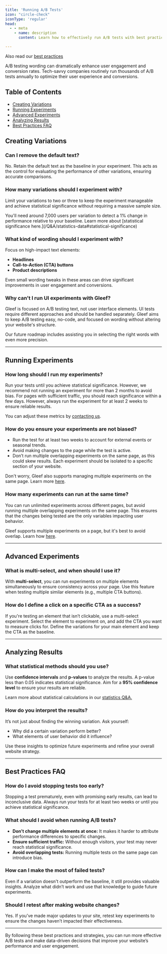 ```yaml
---
title: 'Running A/B Tests'
icon: "circle-check"
iconType: 'regular'
head:
  - - meta
    - name: description
      content: Learn how to effectively run A/B tests with best practices, tips on creating variations, running experiments, avoiding bias, and analyzing results.

---
```


<Tip>Also read our [best practices](/best-practices)</Tip>

A/B testing wording can dramatically enhance user engagement and conversion rates. Tech-savvy companies routinely run thousands of A/B tests annually to optimize their user experience and conversions.

## Table of Contents
- [Creating Variations](#creating-variations)
- [Running Experiments](#running-experiments)
- [Advanced Experiments](#advanced-experiments)
- [Analyzing Results](#analyzing-results)
- [Best Practices FAQ](#best-practices-faq)

## Creating Variations

### Can I remove the default text?
No. Retain the default text as the baseline in your experiment. This acts as the control for evaluating the performance of other variations, ensuring accurate comparisons.

### How many variations should I experiment with?
Limit your variations to two or three to keep the experiment manageable and achieve statistical significance without requiring a massive sample size.

<Info>
    You'll need around 7,000 users per variation to detect a 1% change in performance relative to your baseline. Learn more about [statistical significance here.](/Q&A/statistics-data#statistical-significance)
</Info>

### What kind of wording should I experiment with?
Focus on high-impact text elements:
- **Headlines**
- **Call-to-Action (CTA) buttons**
- **Product descriptions**

Even small wording tweaks in these areas can drive significant improvements in user engagement and conversions.

### Why can't I run UI experiments with Gleef?
Gleef is focused on A/B testing text, not user interface elements. UI tests require different approaches and should be handled separately. Gleef aims to keep A/B testing easy, no-code, and focused on wording without altering your website's structure.

Our future roadmap includes assisting you in selecting the right words with even more precision.

---

## Running Experiments

### How long should I run my experiments?
Run your tests until you achieve statistical significance. However, we recommend not running an experiment for more than 2 months to avoid bias. For pages with sufficient traffic, you should reach significance within a few days. However, always run the experiment for at least 2 weeks to ensure reliable results.

<Tip>You can adjust these metrics by [contacting us](mailto:support@gleef.eu).</Tip>

### How do you ensure your experiments are not biased?
- Run the test for at least two weeks to account for external events or seasonal trends.
- Avoid making changes to the page while the test is active.
- Don’t run multiple overlapping experiments on the same page, as this could skew results. Each experiment should be isolated to a specific section of your website.

<Tip>Don't worry, Gleef also supports managing multiple experiments on the same page. Learn more [here](TK).</Tip>

### How many experiments can run at the same time?
You can run unlimited experiments across different pages, but avoid running multiple overlapping experiments on the same page. This ensures that the changes being tested are the only variables impacting user behavior.

<Tip>Gleef supports multiple experiments on a page, but it's best to avoid overlap. Learn how [here](TK).</Tip>

---

## Advanced Experiments

### What is multi-select, and when should I use it?
With **multi-select**, you can run experiments on multiple elements simultaneously to ensure consistency across your page. Use this feature when testing multiple similar elements (e.g., multiple CTA buttons).

### How do I define a click on a specific CTA as a success?
If you're testing an element that isn’t clickable, use a multi-select experiment. Select the element to experiment on, and add the CTA you want to measure clicks for. Define the variations for your main element and keep the CTA as the baseline.

---

## Analyzing Results

### What statistical methods should you use?
Use **confidence intervals** and **p-values** to analyze the results. A p-value less than 0.05 indicates statistical significance. Aim for a **95% confidence level** to ensure your results are reliable.

<Info>Learn more about statistical calculations in our [statistics Q&A.](/Q&A/statistics-data)</Info>

### How do you interpret the results?
It’s not just about finding the winning variation. Ask yourself:
- Why did a certain variation perform better?
- What elements of user behavior did it influence?

Use these insights to optimize future experiments and refine your overall website strategy.

---

## Best Practices FAQ

### How do I avoid stopping tests too early?
Stopping a test prematurely, even with promising early results, can lead to inconclusive data. Always run your tests for at least two weeks or until you achieve statistical significance.

### What should I avoid when running A/B tests?
- **Don’t change multiple elements at once:** It makes it harder to attribute performance differences to specific changes.
- **Ensure sufficient traffic:** Without enough visitors, your test may never reach statistical significance.
- **Avoid overlapping tests:** Running multiple tests on the same page can introduce bias.

### How can I make the most of failed tests?
Even if a variation doesn't outperform the baseline, it still provides valuable insights. Analyze what didn’t work and use that knowledge to guide future experiments.

### Should I retest after making website changes?
Yes. If you’ve made major updates to your site, retest key experiments to ensure the changes haven’t impacted their effectiveness.

---

By following these best practices and strategies, you can run more effective A/B tests and make data-driven decisions that improve your website’s performance and user engagement.